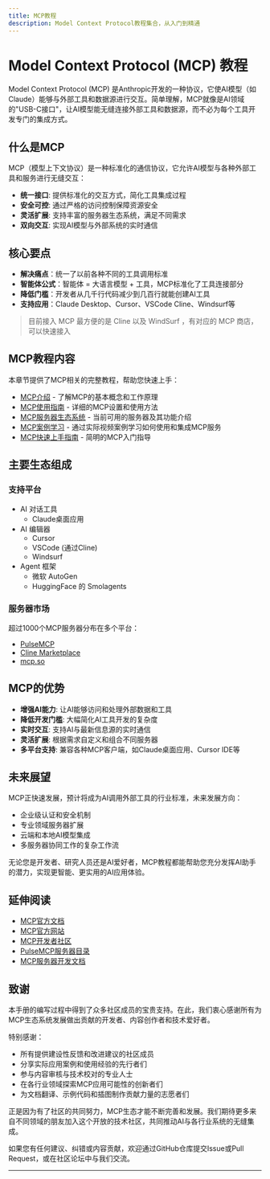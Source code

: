 ```yaml
---
title: MCP教程
description: Model Context Protocol教程集合，从入门到精通
---
```


# Model Context Protocol (MCP) 教程

Model Context Protocol (MCP) 是Anthropic开发的一种协议，它使AI模型（如Claude）能够与外部工具和数据源进行交互。简单理解，MCP就像是AI领域的"USB-C接口"，让AI模型能无缝连接外部工具和数据源，而不必为每个工具开发专门的集成方式。

## 什么是MCP

MCP（模型上下文协议）是一种标准化的通信协议，它允许AI模型与各种外部工具和服务进行无缝交互：

- **统一接口**: 提供标准化的交互方式，简化工具集成过程
- **安全可控**: 通过严格的访问控制保障资源安全
- **灵活扩展**: 支持丰富的服务器生态系统，满足不同需求
- **双向交互**: 实现AI模型与外部系统的实时通信

## 核心要点

- **解决痛点**：统一了以前各种不同的工具调用标准
- **智能体公式**：智能体 = 大语言模型 + 工具，MCP标准化了工具连接部分
- **降低门槛**：开发者从几千行代码减少到几百行就能创建AI工具
- **支持应用**：Claude Desktop、Cursor、VSCode Cline、Windsurf等

> 目前接入 MCP 最方便的是 Cline 以及 WindSurf ，有对应的 MCP 商店，可以快速接入

## MCP教程内容

本章节提供了MCP相关的完整教程，帮助您快速上手：

- [MCP介绍](/docs/tools/mcp/mcp-introduction) - 了解MCP的基本概念和工作原理
- [MCP使用指南](/docs/tools/mcp/mcp-usage-guide) - 详细的MCP设置和使用方法
- [MCP服务器生态系统](/docs/tools/mcp/mcp-server-ecosystem) - 当前可用的服务器及其功能介绍
- [MCP案例学习](/docs/tools/mcp/mcp-case-studies) - 通过实际视频案例学习如何使用和集成MCP服务
- [MCP快速上手指南](/docs/tools/mcp/mcp-combined-guide) - 简明的MCP入门指导

## 主要生态组成

### 支持平台
- AI 对话工具
  - Claude桌面应用
- AI 编辑器
  - Cursor 
  - VSCode (通过Cline)
  - Windsurf
- Agent 框架
  - 微软 AutoGen
  - HuggingFace 的 Smolagents

### 服务器市场
超过1000个MCP服务器分布在多个平台：
- [PulseMCP](https://www.pulsemcp.com/servers)
- [Cline Marketplace](https://cline.bot/mcp-marketplace) 
- [mcp.so](https://mcp.so/)

## MCP的优势

- **增强AI能力**: 让AI能够访问和处理外部数据和工具
- **降低开发门槛**: 大幅简化AI工具开发的复杂度
- **实时交互**: 支持AI与最新信息源的实时通信
- **灵活扩展**: 根据需求自定义和组合不同服务器
- **多平台支持**: 兼容各种MCP客户端，如Claude桌面应用、Cursor IDE等

## 未来展望

MCP正快速发展，预计将成为AI调用外部工具的行业标准，未来发展方向：
- 企业级认证和安全机制
- 专业领域服务器扩展
- 云端和本地AI模型集成
- 多服务器协同工作的复杂工作流

无论您是开发者、研究人员还是AI爱好者，MCP教程都能帮助您充分发挥AI助手的潜力，实现更智能、更实用的AI应用体验。

## 延伸阅读

- [MCP官方文档](https://docs.anthropic.com/claude/docs/model-context-protocol)
- [MCP官方网站](https://modelcontextprotocol.io/)
- [MCP开发者社区](https://discord.gg/modelcontextprotocol)
- [PulseMCP服务器目录](https://www.pulsemcp.com/servers)
- [MCP服务器开发文档](https://modelcontextprotocol.io/tutorials/building-mcp-with-llms) 

## 致谢

本手册的编写过程中得到了众多社区成员的宝贵支持。在此，我们衷心感谢所有为MCP生态系统发展做出贡献的开发者、内容创作者和技术爱好者。

特别感谢：
- 所有提供建设性反馈和改进建议的社区成员
- 分享实际应用案例和使用经验的先行者们
- 参与内容审核与技术校对的专业人士
- 在各行业领域探索MCP应用可能性的创新者们
- 为文档翻译、示例代码和插图制作贡献力量的志愿者们

正是因为有了社区的共同努力，MCP生态才能不断完善和发展。我们期待更多来自不同领域的朋友加入这个开放的技术社区，共同推动AI与各行业系统的无缝集成。

如果您有任何建议、纠错或内容贡献，欢迎通过GitHub仓库提交Issue或Pull Request，或在社区论坛中与我们交流。

---